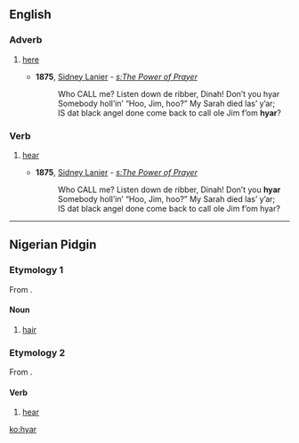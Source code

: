 ==English==

===Adverb===
{{en-adv}}

# {{label|en|dialectal}} [[here]]
#* '''1875''', [[w:Sidney Lanier|Sidney Lanier]] - ''[[s:The Power of Prayer]]''
#*: Who CALL me? Listen down de ribber, Dinah! Don’t you hyar
#*: Somebody holl’in’ “Hoo, Jim, hoo?” My Sarah died las’ y’ar;
#*: IS dat black angel done come back to call ole Jim f’om '''hyar'''?

===Verb===
{{head|en|verb}}

# {{label|en|dialectal}} [[hear]]
#* '''1875''', [[w:Sidney Lanier|Sidney Lanier]] - ''[[s:The Power of Prayer]]''
#*: Who CALL me? Listen down de ribber, Dinah! Don’t you '''hyar'''
#*: Somebody holl’in’ “Hoo, Jim, hoo?” My Sarah died las’ y’ar;
#*: IS dat black angel done come back to call ole Jim f’om hyar?

----

==Nigerian Pidgin==

===Etymology 1===
From {{etyl|en|pcm}} {{m|en|hair}}.

====Noun====
{{pcm-noun}}

# [[hair]]

===Etymology 2===
From {{etyl|en|pcm}} {{m|en|hear}}.

====Verb====
{{head|pcm|verb}}

# [[hear]]

[[ko:hyar]]